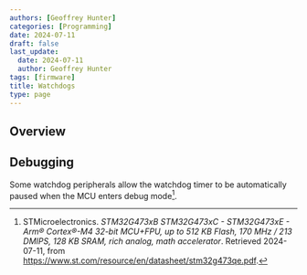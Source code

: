 ```yaml
---
authors: [Geoffrey Hunter]
categories: [Programming]
date: 2024-07-11
draft: false
last_update:
  date: 2024-07-11
  author: Geoffrey Hunter
tags: [firmware]
title: Watchdogs
type: page
---
```


<WarningIsNotes />

## Overview

## Debugging

Some watchdog peripherals allow the watchdog timer to be automatically paused when the MCU enters debug mode[^st-stm32g473-mcu-ds].

[^st-stm32g473-mcu-ds]: STMicroelectronics. _STM32G473xB STM32G473xC - STM32G473xE - Arm® Cortex®-M4 32-bit MCU+FPU, up to 512 KB Flash, 170 MHz / 213 DMIPS, 128 KB SRAM, rich analog, math accelerator_. Retrieved 2024-07-11, from https://www.st.com/resource/en/datasheet/stm32g473qe.pdf.